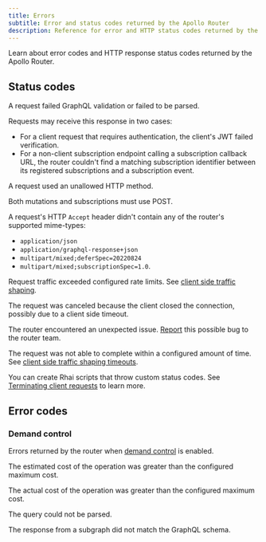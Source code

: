 ```yaml
---
title: Errors
subtitle: Error and status codes returned by the Apollo Router
description: Reference for error and HTTP status codes returned by the Apollo Router, including explanations and solutions.
---
```


Learn about error codes and HTTP response status codes returned by the Apollo Router.

## Status codes

<PropertyList kind="errCodes">
<Property name="400" short="Bad request">

A request failed GraphQL validation or failed to be parsed.

</Property>
<Property name="401" short="Unauthorized">

Requests may receive this response in two cases:

- For a client request that requires authentication, the client's JWT failed verification.
- For a non-client subscription endpoint calling a subscription callback URL, the router couldn't find a matching subscription identifier between its registered subscriptions and a subscription event.

</Property>
<Property name="405" short="Method not allowed">

A request used an unallowed HTTP method.

<Note> 

Both mutations and subscriptions must use POST.

</Note>

</Property>
<Property name="406" short="Not acceptable">

A request's HTTP `Accept` header didn't contain any of the router's supported mime-types: 
- `application/json`
- `application/graphql-response+json`
- `multipart/mixed;deferSpec=20220824`
- `multipart/mixed;subscriptionSpec=1.0`.

</Property>

<Property name="429" short="Too many requests">

Request traffic exceeded configured rate limits. See [client side traffic shaping](./configuration/traffic-shaping/#client-side-traffic-shaping).

</Property>
<Property name="499" short="Request canceled by client">

The request was canceled because the client closed the connection, possibly due to a client side timeout.

</Property>
<Property name="500" short="Internal server error">

The router encountered an unexpected issue. [Report](https://github.com/apollographql/router/issues/new?assignees=&labels=raised+by+user&projects=&template=bug_report.md&title=) this possible bug to the router team.

</Property>

<Property name="504" short="Request timed out">

The request was not able to complete within a configured amount of time.  See [client side traffic shaping timeouts](./configuration/traffic-shaping/#timeouts).

</Property>
</PropertyList>

<Note>

You can create Rhai scripts that throw custom status codes. See [Terminating client requests](./customizations/rhai-api#terminating-client-requests) to learn more.

</Note>

## Error codes

### Demand control

Errors returned by the router when [demand control](./executing-operations/demand-control) is enabled.

<PropertyList kind="errCodes">
<Property name="COST_ESTIMATED_TOO_EXPENSIVE">

The estimated cost of the operation was greater than the configured maximum cost.

</Property>
<Property name="COST_ACTUAL_TOO_EXPENSIVE">

The actual cost of the operation was greater than the configured maximum cost.

</Property>
<Property name="COST_QUERY_PARSE_FAILURE">

The query could not be parsed.

</Property>
 <Property name="COST_RESPONSE_TYPING_FAILURE">

The response from a subgraph did not match the GraphQL schema.

</Property>
</PropertyList>
